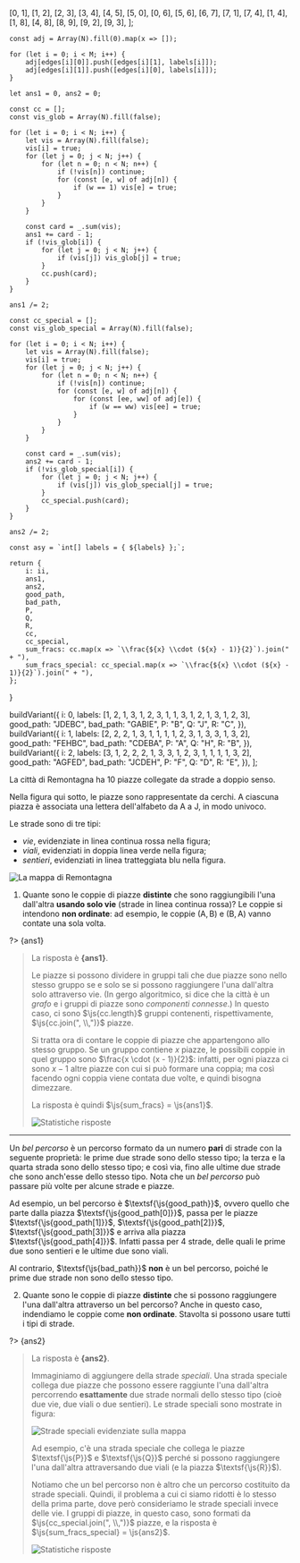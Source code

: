 
  [0, 1],
  [1, 2],
  [2, 3],
  [3, 4],
  [4, 5],
  [5, 0],
  [0, 6],
  [5, 6],
  [6, 7],
  [7, 1],
  [7, 4],
  [1, 4],
  [1, 8],
  [4, 8],
  [8, 9],
  [9, 2],
  [9, 3],
];

    const adj = Array(N).fill(0).map(x => []);

    for (let i = 0; i < M; i++) {
        adj[edges[i][0]].push([edges[i][1], labels[i]]);
        adj[edges[i][1]].push([edges[i][0], labels[i]]);
    }

    let ans1 = 0, ans2 = 0;

    const cc = [];
    const vis_glob = Array(N).fill(false);

    for (let i = 0; i < N; i++) {
        let vis = Array(N).fill(false);
        vis[i] = true;
        for (let j = 0; j < N; j++) {
            for (let n = 0; n < N; n++) {
                if (!vis[n]) continue;
                for (const [e, w] of adj[n]) {
                    if (w == 1) vis[e] = true;
                }
            }
        }

        const card = _.sum(vis);
        ans1 += card - 1;
        if (!vis_glob[i]) {
            for (let j = 0; j < N; j++) {
                if (vis[j]) vis_glob[j] = true;
            }
            cc.push(card);
        }
    }

    ans1 /= 2;

    const cc_special = [];
    const vis_glob_special = Array(N).fill(false);

    for (let i = 0; i < N; i++) {
        let vis = Array(N).fill(false);
        vis[i] = true;
        for (let j = 0; j < N; j++) {
            for (let n = 0; n < N; n++) {
                if (!vis[n]) continue;
                for (const [e, w] of adj[n]) {
                    for (const [ee, ww] of adj[e]) {
                        if (w == ww) vis[ee] = true;
                    }
                }
            }
        }

        const card = _.sum(vis);
        ans2 += card - 1;
        if (!vis_glob_special[i]) {
            for (let j = 0; j < N; j++) {
                if (vis[j]) vis_glob_special[j] = true;
            }
            cc_special.push(card);
        }
    }

    ans2 /= 2;

    const asy = `int[] labels = { ${labels} };`;
    
    return {
        i: ii,
        ans1,
        ans2,
        good_path,
        bad_path,
        P,
        Q,
        R,
        cc,
        cc_special,
        sum_fracs: cc.map(x => `\\frac{${x} \\cdot (${x} - 1)}{2}`).join(" + "),
        sum_fracs_special: cc_special.map(x => `\\frac{${x} \\cdot (${x} - 1)}{2}`).join(" + "),
    };

}

  buildVariant({
    i: 0,
    labels: [1, 2, 1, 3, 1, 2, 3, 1, 1, 3, 1, 2, 1, 3, 1, 2, 3],
    good_path: "JDEBC",
    bad_path: "GABIE",
    P: "B",
    Q: "J",
    R: "C",
  }),
  buildVariant({
    i: 1,
    labels: [2, 2, 2, 1, 3, 1, 1, 1, 1, 2, 3, 1, 3, 3, 1, 3, 2],
    good_path: "FEHBC",
    bad_path: "CDEBA",
    P: "A",
    Q: "H",
    R: "B",
  }),
  buildVariant({
    i: 2,
    labels: [3, 1, 2, 2, 2, 1, 3, 3, 1, 2, 3, 1, 1, 1, 1, 3, 2],
    good_path: "AGFED",
    bad_path: "JCDEH",
    P: "F",
    Q: "D",
    R: "E",
  }),
];

La città di Remontagna ha $10$ piazze collegate da strade a doppio senso.

Nella figura qui sotto, le piazze sono rappresentate da cerchi. A ciascuna piazza è associata una lettera dell'alfabeto da $\textsf{A}$ a $\textsf{J}$, in modo univoco.

Le strade sono di tre tipi:

- _vie_, evidenziate in linea continua rossa nella figura;
- _viali_, evidenziati in doppia linea verde nella figura;
- _sentieri_, evidenziati in linea tratteggiata blu nella figura.

![La mappa di Remontagna](city.asy)

1. Quante sono le coppie di piazze **distinte** che sono raggiungibili l'una dall'altra **usando solo vie** (strade in linea continua rossa)? Le coppie si intendono **non ordinate**: ad esempio, le coppie $(\textsf{A}, \, \textsf{B})$ e $(\textsf{B}, \, \textsf{A})$ vanno contate una sola volta.

?> {ans1}

> La risposta è **{ans1}**.
>
> Le piazze si possono dividere in gruppi tali che due piazze sono nello stesso gruppo se e solo se si possono raggiungere l'una dall'altra solo attraverso vie. (In gergo algoritmico, si dice che la città è un _grafo_ e i gruppi di piazze sono _componenti connesse_.) In questo caso, ci sono $\js{cc.length}$ gruppi contenenti, rispettivamente, $\js{cc.join(", \\,")}$ piazze.
>
> Si tratta ora di contare le coppie di piazze che appartengono allo stesso gruppo. Se un gruppo contiene $x$ piazze, le possibili coppie in quel gruppo sono $\frac{x \cdot (x - 1)}{2}$: infatti, per ogni piazza ci sono $x - 1$ altre piazze con cui si può formare una coppia; ma così facendo ogni coppia viene contata due volte, e quindi bisogna dimezzare.
>
> La risposta è quindi $\js{sum_fracs} = \js{ans1}$.
>
> ![Statistiche risposte]({i}-0.svg)

---

Un _bel percorso_ è un percorso formato da un numero **pari** di strade con la seguente proprietà: le prime due strade sono dello stesso tipo; la terza e la quarta strada sono dello stesso tipo; e così via, fino alle ultime due strade che sono anch'esse dello stesso tipo. Nota che un _bel percorso_ può passare più volte per alcune strade e piazze.

Ad esempio, un bel percorso è $\textsf{\js{good_path}}$, ovvero quello che parte dalla piazza $\textsf{\js{good_path[0]}}$, passa per le piazze $\textsf{\js{good_path[1]}}$, $\textsf{\js{good_path[2]}}$, $\textsf{\js{good_path[3]}}$ e arriva alla piazza $\textsf{\js{good_path[4]}}$. Infatti passa per $4$ strade, delle quali le prime due sono sentieri e le ultime due sono viali.

Al contrario, $\textsf{\js{bad_path}}$ **non** è un bel percorso, poiché le prime due strade non sono dello stesso tipo.

2. Quante sono le coppie di piazze **distinte** che si possono raggiungere l'una dall'altra attraverso un bel percorso? Anche in questo caso, indendiamo le coppie come **non ordinate**. Stavolta si possono usare tutti i tipi di strade.

?> {ans2}

> La risposta è **{ans2}**.
>
> Immaginiamo di aggiungere della strade _speciali_. Una strada speciale collega due piazze che possono essere raggiunte l'una dall'altra percorrendo **esattamente** due strade normali dello stesso tipo (cioè due vie, due viali o due sentieri). Le strade speciali sono mostrate in figura:
>
> ![Strade speciali evidenziate sulla mappa](special-roads.asy)
>
> Ad esempio, c'è una strada speciale che collega le piazze $\textsf{\js{P}}$ e $\textsf{\js{Q}}$ perché si possono raggiungere l'una dall'altra attraversando due viali (e la piazza $\textsf{\js{R}}$).
>
> Notiamo che un bel percorso non è altro che un percorso costituito da strade speciali. Quindi, il problema a cui ci siamo ridotti è lo stesso della prima parte, dove però consideriamo le strade speciali invece delle vie. I gruppi di piazze, in questo caso, sono formati da $\js{cc_special.join(", \\,")}$ piazze, e la risposta è $\js{sum_fracs_special} = \js{ans2}$.
>
> ![Statistiche risposte]({i}-1.svg)
